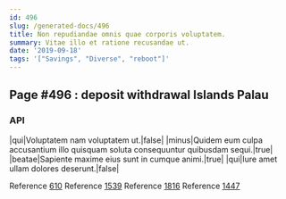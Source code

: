 ```yaml
---
id: 496
slug: /generated-docs/496
title: Non repudiandae omnis quae corporis voluptatem.
summary: Vitae illo et ratione recusandae ut.
date: '2019-09-18'
tags: '["Savings", "Diverse", "reboot"]'
---
```


## Page #496 : deposit withdrawal Islands Palau
### API

|qui|Voluptatem nam voluptatem ut.|false|
|minus|Quidem eum culpa accusantium illo quisquam soluta consequuntur quibusdam sequi.|true|
|beatae|Sapiente maxime eius sunt in cumque animi.|true|
|qui|Iure amet ullam dolores deserunt.|false|

Reference [610](/610)
Reference [1539](/1539)
Reference [1816](/1816)
Reference [1447](/1447)



